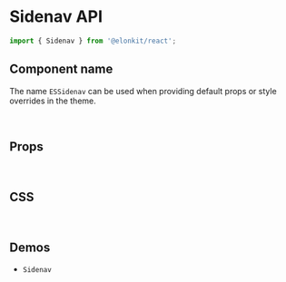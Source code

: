 
<Meta title="Components API/Sidenav" />

# Sidenav API

```js
import { Sidenav } from '@elonkit/react';
```

## Component name

The name `ESSidenav` can be used when providing default props or style overrides in the theme.

<br />

## Props

<TableInterface variant="props" name="SidenavProps" />

<br />

## CSS

<TableInterface variant="css" name="SidenavClasses" />

<br />

## Demos

<ul>
  <li>
    <LinkTo kind="components-Sidenav" story="demo">
      <code>Sidenav</code>
    </LinkTo>
  </li>
</ul>
